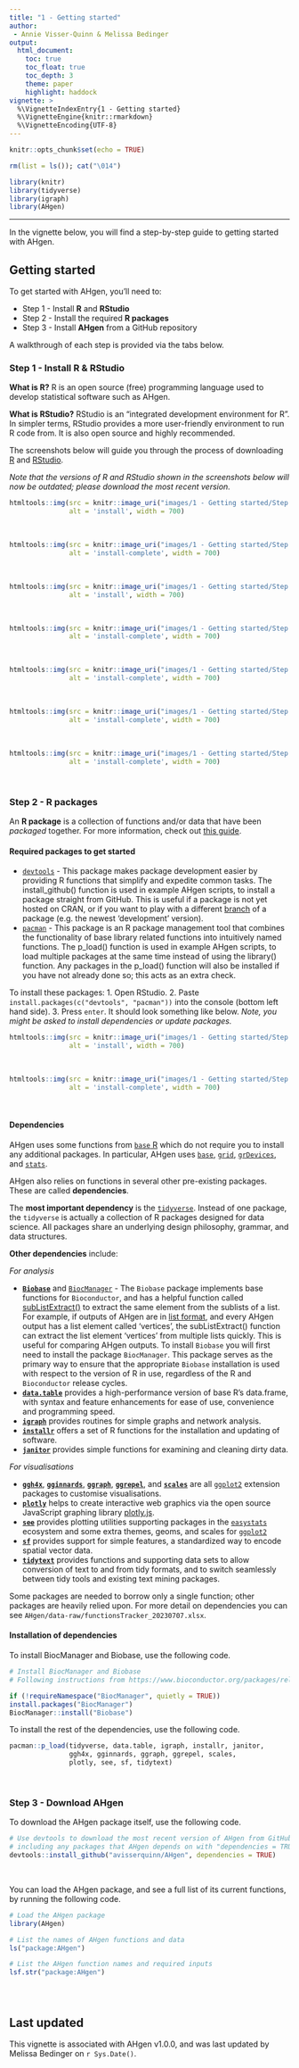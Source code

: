 ```yaml
---
title: "1 - Getting started"
author:  
 - Annie Visser-Quinn & Melissa Bedinger
output: 
  html_document:
    toc: true
    toc_float: true
    toc_depth: 3
    theme: paper
    highlight: haddock
vignette: >
  %\VignetteIndexEntry{1 - Getting started}
  %\VignetteEngine{knitr::rmarkdown}
  %\VignetteEncoding{UTF-8}
---
```


```r

knitr::opts_chunk$set(echo = TRUE)

rm(list = ls()); cat("\014")

library(knitr)
library(tidyverse)
library(igraph)
library(AHgen)
```

<style>
#TOC {
  background: url("images/hex.png");
  background-size: 230px;
  background-position-x: center;
  background-position-y: top;
  padding-top: 280px !important;
  background-repeat: no-repeat;
}
</style>

---

In the vignette below, you will find a step-by-step guide to getting started with AHgen.

## Getting started {.tabset}
To get started with AHgen, you'll need to: 

- Step 1 - Install **R** and **RStudio**
- Step 2 - Install the required **R packages**
- Step 3 - Install **AHgen** from a GitHub repository

A walkthrough of each step is provided via the tabs below.


### Step 1 - Install R & RStudio

**What is R?** R is an open source (free) programming language used to develop statistical software such as AHgen. 

**What is RStudio?** RStudio is an "integrated development environment for R". In simpler terms, RStudio provides a more user-friendly environment to run R code from. It is also open source and highly recommended. 

The screenshots below will guide you through the process of downloading [R](https://cloud.r-project.org/) and [RStudio](https://rstudio.com/products/rstudio/download/).

*Note that the versions of R and RStudio shown in the screenshots below will now be outdated; please download the most recent version.*


```r
htmltools::img(src = knitr::image_uri("images/1 - Getting started/Step 1/1.png"),
               alt = 'install', width = 700)
```
<br>
```r
htmltools::img(src = knitr::image_uri("images/1 - Getting started/Step 1/2.png"),
               alt = 'install-complete', width = 700)
```
<br>
```r
htmltools::img(src = knitr::image_uri("images/1 - Getting started/Step 1/3.png"),
               alt = 'install', width = 700)
```
<br>
```r
htmltools::img(src = knitr::image_uri("images/1 - Getting started/Step 1/4.png"),
               alt = 'install-complete', width = 700)
```
<br>
```r
htmltools::img(src = knitr::image_uri("images/1 - Getting started/Step 1/5.png"),
               alt = 'install-complete', width = 700)
```
<br>
```r
htmltools::img(src = knitr::image_uri("images/1 - Getting started/Step 1/6.png"),
               alt = 'install-complete', width = 700)
```
<br>
```r
htmltools::img(src = knitr::image_uri("images/1 - Getting started/Step 1/7.png"),
               alt = 'install-complete', width = 700)
```
<br>

### Step 2 - R packages

An **R package** is a collection of functions and/or data that have been *packaged* together. For more information, check out [this guide](https://www.datacamp.com/community/tutorials/r-packages-guide). 

#### Required packages to get started 
- [`devtools`](https://cran.r-project.org/web/packages/devtools/readme/README.html) - This package makes package development easier by providing R functions that simplify and expedite common tasks. The install_github() function is used in example AHgen scripts, to install a package straight from GitHub. This is useful if a package is not yet hosted on CRAN, or if you want to play with a different [branch](https://r-bio.github.io/intro-git-rstudio/) of a package (e.g. the newest 'development' version).
- [`pacman`](https://cran.r-project.org/web/packages/pacman/readme/README.html) - This package is an R package management tool that combines the functionality of base library related functions into intuitively named functions. The p_load() function is used in example AHgen scripts, to load multiple packages at the same time instead of using the library() function. Any packages in the p_load() function will also be installed if you have not already done so; this acts as an extra check.

To install these packages:
1. Open RStudio. 
2. Paste `install.packages(c("devtools", "pacman"))` into the console (bottom left hand side).
3. Press `enter`. 
It should look something like below.
*Note, you might be asked to install dependencies or update packages.* 

```r
htmltools::img(src = knitr::image_uri("images/1 - Getting started/Step 2/1.png"),
               alt = 'install', width = 700)
```
<br>
```r
htmltools::img(src = knitr::image_uri("images/1 - Getting started/Step 2/2.png"),
               alt = 'install-complete', width = 700)
```
<br>

#### Dependencies

AHgen uses some functions from [`base` R](https://cran.r-project.org/doc/FAQ/R-FAQ.html#R-Add_002dOn-Packages) which do not require you to install any additional packages. In particular, AHgen uses [`base`](https://stat.ethz.ch/R-manual/R-devel/library/base/html/00Index.html), [`grid`](https://stat.ethz.ch/R-manual/R-devel/library/grid/html/00Index.html), [`grDevices`](https://stat.ethz.ch/R-manual/R-devel/library/grDevices/html/00Index.html), and [`stats`](https://stat.ethz.ch/R-manual/R-devel/library/stats/html/00Index.html).

AHgen also relies on functions in several other pre-existing packages. These are called **dependencies**.

The **most important dependency** is the [`tidyverse`](https://www.tidyverse.org/). Instead of one package, the `tidyverse` is actually a collection of R packages designed for data science. All packages share an underlying design philosophy, grammar, and data structures.

**Other dependencies** include: 

*For analysis*

- [**`Biobase`**](https://bioconductor.org/packages/release/bioc/html/Biobase.html) and [`BiocManager`](https://www.bioconductor.org/install/) - The `Biobase` package implements base functions for `Bioconductor`, and has a helpful function called [subListExtract()](https://www.rdocumentation.org/packages/Biobase/versions/2.32.0/topics/subListExtract) to extract the same element from the sublists of a list. For example, if outputs of AHgen are in [list format](https://www.geeksforgeeks.org/r-lists/), and every AHgen output has a list element called 'vertices', the subListExtract() function can extract the list element 'vertices' from multiple lists quickly. This is useful for comparing AHgen outputs. To install `Biobase` you will first need to install the package `BiocManager`. This package serves as the primary way to ensure that the appropriate `Biobase` installation is used with respect to the version of R in use, regardless of the R and `Bioconductor` release cycles.
- [**`data.table`**](https://cran.r-project.org/web/packages/data.table/readme/README.html) provides a high-performance version of base R’s data.frame, with syntax and feature enhancements for ease of use, convenience and programming speed.
- [**`igraph`**](https://cran.r-project.org/web/packages/igraph/index.html) provides routines for simple graphs and network analysis.
- [**`installr`**](https://cran.r-project.org/web/packages/installr/readme/README.html) offers a set of R functions for the installation and updating of software.
- [**`janitor`**](https://cran.r-project.org/web/packages/janitor/readme/README.html) provides simple functions for examining and cleaning dirty data.

*For visualisations*

- [**`ggh4x`**](https://cran.r-project.org/web/packages/ggh4x/readme/README.html),  [**`gginnards`**](https://cran.r-project.org/web/packages/gginnards/readme/README.html), [**`ggraph`**](https://cran.r-project.org/web/packages/ggraph/readme/README.html), [**`ggrepel`**](https://cran.r-project.org/web/packages/ggrepel/readme/README.html), and [**`scales`**](https://cran.r-project.org/web/packages/scales/readme/README.html) are all [`ggplot2`](https://ggplot2.tidyverse.org/) extension packages to customise visualisations.
- [**`plotly`**](https://cran.r-project.org/web/packages/plotly/readme/README.html) helps to create interactive web graphics via the open source JavaScript graphing library [plotly.js](https://github.com/plotly/plotly.js).
- [**`see`**](https://cran.r-project.org/web/packages/see/) provides plotting utilities supporting packages in the [`easystats`](https://cran.r-project.org/web/packages/easystats/index.html) ecosystem  and some extra themes, geoms, and scales for [`ggplot2`](https://ggplot2.tidyverse.org/)
- [**`sf`**](https://cran.r-project.org/web/packages/sf/index.html) provides support for simple features, a standardized way to encode spatial vector data.
- [**`tidytext`**](https://cran.r-project.org/web/packages/tidytext/readme/README.html) provides functions and supporting data sets to allow conversion of text to and from tidy formats, and to switch seamlessly between tidy tools and existing text mining packages.

Some packages are needed to borrow only a single function; other packages are heavily relied upon. For more detail on dependencies you can see `AHgen/data-raw/functionsTracker_20230707.xlsx`.

#### Installation of dependencies

To install BiocManager and Biobase, use the following code.

```r
# Install BiocManager and Biobase 
# Following instructions from https://www.bioconductor.org/packages/release/bioc/html/Biobase.html

if (!requireNamespace("BiocManager", quietly = TRUE))
install.packages("BiocManager")
BiocManager::install("Biobase")
```

To install the rest of the dependencies, use the following code.

```r
pacman::p_load(tidyverse, data.table, igraph, installr, janitor, 
               ggh4x, gginnards, ggraph, ggrepel, scales, 
               plotly, see, sf, tidytext)
```
<br>

### Step 3 - Download AHgen

To download the AHgen package itself, use the following code.

```r
# Use devtools to download the most recent version of AHgen from GitHub
# including any packages that AHgen depends on with "dependencies = TRUE"
devtools::install_github("avisserquinn/AHgen", dependencies = TRUE)
```
<br>

You can load the AHgen package, and see a full list of its current functions, by running the following code.

```r
# Load the AHgen package
library(AHgen)

# List the names of AHgen functions and data
ls("package:AHgen")

# List the AHgen function names and required inputs
lsf.str("package:AHgen")
```

### {-}

<br>

## Last updated
This vignette is associated with AHgen v1.0.0, and was last updated by Melissa Bedinger on `r Sys.Date()`.